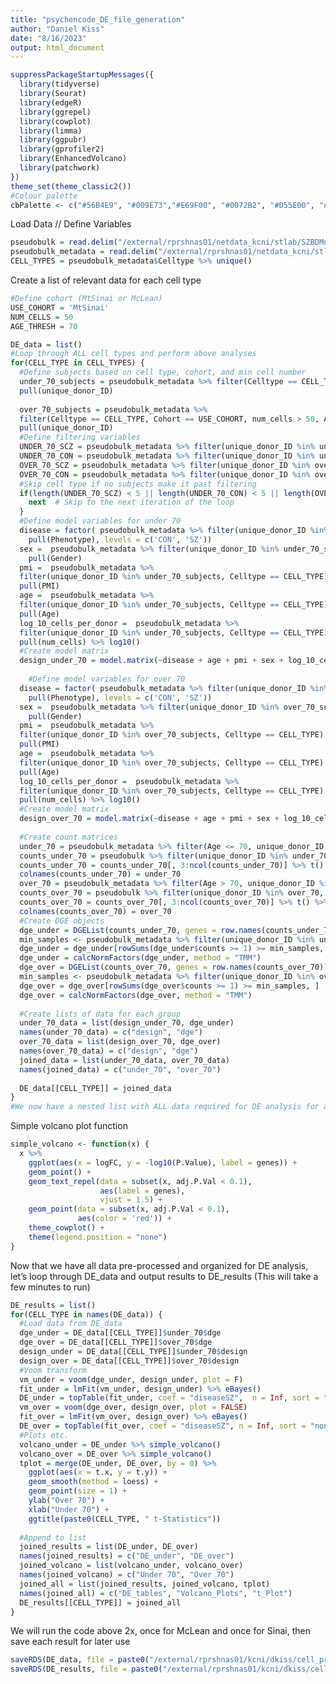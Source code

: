 ```yaml
---
title: "psychencode_DE_file_generation"
author: "Daniel Kiss"
date: "8/16/2023"
output: html_document
---
```



```r
suppressPackageStartupMessages({
  library(tidyverse)
  library(Seurat)
  library(edgeR)
  library(ggrepel)
  library(cowplot)
  library(limma)
  library(ggpubr)
  library(gprofiler2)
  library(EnhancedVolcano)
  library(patchwork)
})
theme_set(theme_classic2())
#Colour palette
cbPalette <- c("#56B4E9", "#009E73","#E69F00", "#0072B2", "#D55E00", "#CC79A7","#000000","#F0E442")
```


Load Data // Define Variables
```r
pseudobulk = read.delim("/external/rprshnas01/netdata_kcni/stlab/SZBDMulticohort/pseudobulk_fine_grained.counts.tsv")
pseudobulk_metadata = read.delim("/external/rprshnas01/netdata_kcni/stlab/SZBDMulticohort/pseudobulk_fine_grained.metadata.tsv")
CELL_TYPES = pseudobulk_metadata$Celltype %>% unique()
```


Create a list of relevant data for each cell type
```r
#Define cohort (MtSinai or McLean)
USE_COHORT = 'MtSinai'
NUM_CELLS = 50
AGE_THRESH = 70 

DE_data = list()
#Loop through ALL cell types and perform above analyses
for(CELL_TYPE in CELL_TYPES) {
  #Define subjects based on cell type, cohort, and min cell number
  under_70_subjects = pseudobulk_metadata %>% filter(Celltype == CELL_TYPE, Cohort == USE_COHORT, num_cells > 50, Age <= 70) %>% 
  pull(unique_donor_ID)
  
  over_70_subjects = pseudobulk_metadata %>% 
  filter(Celltype == CELL_TYPE, Cohort == USE_COHORT, num_cells > 50, Age > 70) %>% 
  pull(unique_donor_ID)
  #Define filtering variables 
  UNDER_70_SCZ = pseudobulk_metadata %>% filter(unique_donor_ID %in% under_70_subjects, Celltype == CELL_TYPE, Phenotype == "SZ") %>% pull(unique_donor_ID)
  UNDER_70_CON = pseudobulk_metadata %>% filter(unique_donor_ID %in% under_70_subjects, Celltype == CELL_TYPE, Phenotype == "CON") %>% pull(unique_donor_ID)
  OVER_70_SCZ = pseudobulk_metadata %>% filter(unique_donor_ID %in% over_70_subjects, Celltype == CELL_TYPE, Phenotype == "SZ") %>% pull(unique_donor_ID)
  OVER_70_CON = pseudobulk_metadata %>% filter(unique_donor_ID %in% over_70_subjects, Celltype == CELL_TYPE, Phenotype == "CON") %>% pull(unique_donor_ID)
  #Skip cell type if no subjects make it past filtering
  if(length(UNDER_70_SCZ) < 5 || length(UNDER_70_CON) < 5 || length(OVER_70_SCZ) < 5 || length(OVER_70_CON) < 5) {
    next  # Skip to the next iteration of the loop
  }
  #Define model variables for under 70
  disease = factor( pseudobulk_metadata %>% filter(unique_donor_ID %in% under_70_subjects, Celltype == CELL_TYPE) %>% 
    pull(Phenotype), levels = c('CON', 'SZ'))
  sex =  pseudobulk_metadata %>% filter(unique_donor_ID %in% under_70_subjects, Celltype == CELL_TYPE) %>% 
    pull(Gender)
  pmi =  pseudobulk_metadata %>% 
  filter(unique_donor_ID %in% under_70_subjects, Celltype == CELL_TYPE) %>% 
  pull(PMI)
  age =  pseudobulk_metadata %>% 
  filter(unique_donor_ID %in% under_70_subjects, Celltype == CELL_TYPE) %>% 
  pull(Age)
  log_10_cells_per_donor =  pseudobulk_metadata %>% 
  filter(unique_donor_ID %in% under_70_subjects, Celltype == CELL_TYPE) %>% 
  pull(num_cells) %>% log10()
  #Create model matrix 
  design_under_70 = model.matrix(~disease + age + pmi + sex + log_10_cells_per_donor) 
  
    #Define model variables for over 70
  disease = factor( pseudobulk_metadata %>% filter(unique_donor_ID %in% over_70_subjects, Celltype == CELL_TYPE) %>% 
    pull(Phenotype), levels = c('CON', 'SZ'))
  sex =  pseudobulk_metadata %>% filter(unique_donor_ID %in% over_70_subjects, Celltype == CELL_TYPE) %>% 
    pull(Gender)
  pmi =  pseudobulk_metadata %>% 
  filter(unique_donor_ID %in% over_70_subjects, Celltype == CELL_TYPE) %>% 
  pull(PMI)
  age =  pseudobulk_metadata %>% 
  filter(unique_donor_ID %in% over_70_subjects, Celltype == CELL_TYPE) %>% 
  pull(Age)
  log_10_cells_per_donor =  pseudobulk_metadata %>% 
  filter(unique_donor_ID %in% over_70_subjects, Celltype == CELL_TYPE) %>% 
  pull(num_cells) %>% log10()
  #Create model matrix 
  design_over_70 = model.matrix(~disease + age + pmi + sex + log_10_cells_per_donor) 
  
  #Create count matrices
  under_70 = pseudobulk_metadata %>% filter(Age <= 70, unique_donor_ID %in% under_70_subjects, Celltype == CELL_TYPE) %>% pull(unique_donor_ID) 
  counts_under_70 = pseudobulk %>% filter(unique_donor_ID %in% under_70, Celltype == CELL_TYPE)
  counts_under_70 = counts_under_70[, 3:ncol(counts_under_70)] %>% t() %>% as.data.frame()
  colnames(counts_under_70) = under_70
  over_70 = pseudobulk_metadata %>% filter(Age > 70, unique_donor_ID %in% over_70_subjects, Celltype == CELL_TYPE) %>% pull(unique_donor_ID) 
  counts_over_70 = pseudobulk %>% filter(unique_donor_ID %in% over_70, Celltype == CELL_TYPE)
  counts_over_70 = counts_over_70[, 3:ncol(counts_over_70)] %>% t() %>% as.data.frame()
  colnames(counts_over_70) = over_70
  #Create DGE objects
  dge_under = DGEList(counts_under_70, genes = row.names(counts_under_70))
  min_samples <- pseudobulk_metadata %>% filter(unique_donor_ID %in% under_70_subjects, Celltype == CELL_TYPE) %>% nrow * 0.8
  dge_under = dge_under[rowSums(dge_under$counts >= 1) >= min_samples, ]
  dge_under = calcNormFactors(dge_under, method = "TMM")
  dge_over = DGEList(counts_over_70, genes = row.names(counts_over_70))
  min_samples <- pseudobulk_metadata %>% filter(unique_donor_ID %in% over_70_subjects, Celltype == CELL_TYPE) %>% nrow * 0.8
  dge_over = dge_over[rowSums(dge_over$counts >= 1) >= min_samples, ]
  dge_over = calcNormFactors(dge_over, method = "TMM")
  
  #Create lists of data for each group
  under_70_data = list(design_under_70, dge_under)
  names(under_70_data) = c("design", "dge")
  over_70_data = list(design_over_70, dge_over)
  names(over_70_data) = c("design", "dge")
  joined_data = list(under_70_data, over_70_data)
  names(joined_data) = c("under_70", "over_70")
  
  DE_data[[CELL_TYPE]] = joined_data
}
#We now have a nested list with ALL data required for DE analysis for all cell types with >1 subject per age group
```

Simple volcano plot function 
```r
simple_volcano <- function(x) {
  x %>%
    ggplot(aes(x = logFC, y = -log10(P.Value), label = genes)) + 
    geom_point() +
    geom_text_repel(data = subset(x, adj.P.Val < 0.1), 
                    aes(label = genes), 
                    vjust = 1.5) + 
    geom_point(data = subset(x, adj.P.Val < 0.1), 
               aes(color = 'red')) + 
    theme_cowplot() +
    theme(legend.position = "none")
}
```


Now that we have all data pre-processed and organized for DE analysis, let's loop through DE_data and output results to DE_results (This will take a few minutes to run)
```r
DE_results = list()
for(CELL_TYPE in names(DE_data)) {
  #Load data from DE_data
  dge_under = DE_data[[CELL_TYPE]]$under_70$dge 
  dge_over = DE_data[[CELL_TYPE]]$over_70$dge 
  design_under = DE_data[[CELL_TYPE]]$under_70$design
  design_over = DE_data[[CELL_TYPE]]$over_70$design
  #Voom transform
  vm_under = voom(dge_under, design_under, plot = F) 
  fit_under = lmFit(vm_under, design_under) %>% eBayes()
  DE_under = topTable(fit_under, coef = "diseaseSZ",  n = Inf, sort = "none", adjust.method = "BH") 
  vm_over = voom(dge_over, design_over, plot = FALSE) 
  fit_over = lmFit(vm_over, design_over) %>% eBayes()
  DE_over = topTable(fit_over, coef = "diseaseSZ", n = Inf, sort = "none", adjust.method = "BH")
  #Plots etc.
  volcano_under = DE_under %>% simple_volcano()
  volcano_over = DE_over %>% simple_volcano()
  tplot = merge(DE_under, DE_over, by = 0) %>% 
    ggplot(aes(x = t.x, y = t.y)) + 
    geom_smooth(method = loess) +
    geom_point(size = 1) +
    ylab("Over 70") +
    xlab("Under 70") +
    ggtitle(paste0(CELL_TYPE, " t-Statistics"))
  
  #Append to list
  joined_results = list(DE_under, DE_over)
  names(joined_results) = c("DE_under", "DE_over")
  joined_volcano = list(volcano_under, volcano_over)
  names(joined_volcano) = c("Under 70", "Over 70")
  joined_all = list(joined_results, joined_volcano, tplot)
  names(joined_all) = c("DE_tables", "Volcano_Plots", "t_Plot")
  DE_results[[CELL_TYPE]] = joined_all
}
```

We will run the code above 2x, once for McLean and once for Sinai, then save each result for later use 
```r
saveRDS(DE_data, file = paste0("/external/rprshnas01/kcni/dkiss/cell_prop_psychiatry/data/DE_data_", USE_COHORT))
saveRDS(DE_results, file = paste0("/external/rprshnas01/kcni/dkiss/cell_prop_psychiatry/data/DE_results_", USE_COHORT))
```
